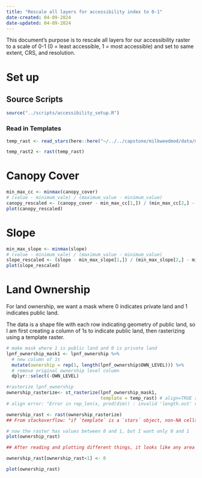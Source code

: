 ```yaml
---
title: "Rescale all layers for accessibility index to 0-1"
date-created: 04-09-2024
date-updated: 04-09-2024
---
```


This document's purpose is to rescale all layers for our accessibility raster to a scale of 0-1 (0 = least accessible, 1 = most accessible) and set to same extent, CRS, and resolution.

# Set up

## Source Scripts
```r
source("../scripts/accessibility_setup.R")
```

### Read in Templates
```r
temp_rast <- read_stars(here::here("~/../../capstone/milkweedmod/data/models/allpoints_bioclim_canopy_dem.tif"))

temp_rast2 <- rast(temp_rast)
```

# Canopy Cover
```r
min_max_cc <- minmax(canopy_cover) 
# (value - minimum_vale) / (maximum_value - minimum_value)
canopy_rescaled <- (canopy_cover - min_max_cc[1,]) / (min_max_cc[2,] - min_max_cc[1,])
plot(canopy_rescaled)
```

# Slope
```r
min_max_slope <- minmax(slope) 
# (value - minimum_vale) / (maximum_value - minimum_value)
slope_rescaled <- (slope - min_max_slope[1,]) / (min_max_slope[2,] - min_max_slope[1,])
plot(slope_rescaled)
```

# Land Ownership

For land ownership, we want a mask where 0 indicates private land and 1 indicates public land.

The data is a shape file with each row indicating geometry of public land, so I am first creating a column of 1s to indicate public land, then rasterizing using a template raster. 
```r
# make mask where 1 is public land and 0 is private land
lpnf_ownership_mask1 <- lpnf_ownership %>% 
  # new column of 1s
  mutate(ownership = rep(1, length(lpnf_ownership$OWN_LEVEL))) %>% 
  # remove original ownership level column
  dplyr::select(-OWN_LEVEL)

#rasterize lpnf_ownership
ownership_rasterize<- st_rasterize(lpnf_ownership_mask1, 
                                   template = temp_rast) # align=TRUE supposed to not keep template values but not working
# align error: "Error in rep_len(x, prod(dim)) : invalid 'length.out' value"

ownership_rast <- rast(ownership_rasterize)
## From stackoverflow: "if `template` is a `stars` object, non-NA cells that are not covered by `sf` receive the value in `template`; see also argument `align`."

# now the raster has values between 0 and 1, but I want only 0 and 1
plot(ownership_rast)

## After reading and plotting different things, it looks like any area in the template that the land ownership DIDN'T cover was kept as the value in the template raster. So I am going to try to replace any values that don't equal 1 to 0

ownership_rast[ownership_rast<1] <- 0

plot(ownership_rast)
```
